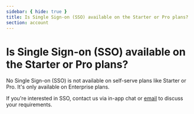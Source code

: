```yaml
---
sidebar: { hide: true }
title: Is Single Sign-on (SSO) available on the Starter or Pro plans?
section: account
---
```


# Is Single Sign-on (SSO) available on the Starter or Pro plans?

No Single Sign-on (SSO) is not available on self-serve plans like Starter or Pro. It's only available on Enterprise plans.

If you're interested in SSO, contact us via in-app chat or <a href="mailto:support@chromatic.com?Subject=Custom%20plan%20with%20SSO">email</a> to discuss your requirements.
